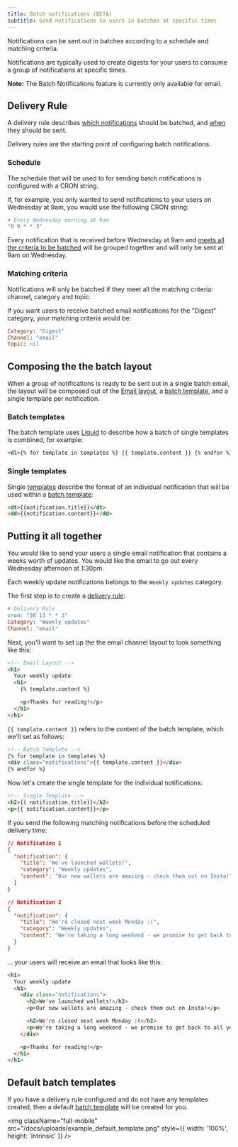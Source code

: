 ```yaml
---
title: Batch notifications (BETA)
subtitle: Send notifications to users in batches at specific times
---
```


Notifications can be sent out in batches according to a schedule and matching criteria.

Notifications are typically used to create digests for your users to consume a group of notifications at specific times.

**Note:** The Batch Notifications feature is currently only available for email.

## Delivery Rule

A delivery rule describes [which notifications](#matching-criteria) should be batched, and [when](#schedule) they should be sent.

Delivery rules are the starting point of configuring batch notifications.

### Schedule

The schedule that will be used to for sending batch notifications is configured with a CRON string.

If, for example, you only wanted to send notifications to your users on Wednesday at 9am, you would use the following CRON string:

```ruby hideHeader
# Every Wednesday morning at 9am
"0 9 * * 3"
```

Every notification that is received before Wednesday at 9am and [meets all the criteria to be batched](#matching-criteria) will be grouped together and will only be sent at 9am on Wednesday.

### Matching criteria

Notifications will only be batched if they meet all the matching criteria: channel, category and topic.

If you want users to receive batched email notifications for the "Digest" category, your matching criteria would be:

```ruby hideHeader
Category: "Digest"
Channel: "email"
Topic: nil
```

## Composing the the batch layout

When a group of notifications is ready to be sent out in a single batch email, the layout will be composed out of the [Email layout](/docs/email-layouts), a [batch template](#batch-templates), and a single template per notification.

### Batch templates

The batch template uses [Liquid](https://shopify.github.io/liquid/basics/introduction/) to describe how a batch of single templates is combined, for example:

```html
<dl>{% for template in templates %} {{ template.content }} {% endfor %}</dl>
```

### Single templates

Single [templates](/docs/templates) describe the format of an individual notification that will be used within a [batch template](#batch-templates):

```html
<dt>{{notification.title}}</dt>
<dd>{{notification.content}}</dd>
```

## Putting it all together

You would like to send your users a single email notification that contains a weeks worth of updates. You would like the email to go out every Wednesday afternoon at 1:30pm.

Each weekly update notifications belongs to the `Weekly updates` category.

The first step is to create a [delivery rule](#delivery-rule):

```ruby hideHeader
# Delivery Rule
cron: "30 13 * * 3"
Category: "Weekly updates"
Channel: "email"
```

Next, you'll want to set up the the email channel layout to look something like this:

```html
<!-- Email Layout -->
<h1>
  Your weekly update
  <h1>
    {% template.content %}

    <p>Thanks for reading!</p>
  </h1>
</h1>
```

`{{ template.content }}` refers to the content of the batch template, which we'll set as follows:

```html
<!-- Batch Template -->
{% for template in templates %}
<div class="notifications">{{ template.content }}</div>
{% endfor %}
```

Now let's create the single template for the individual notifications:

```html
<!-- Single Template -->
<h2>{{ notification.title}}</h2>
<p>{{ notification.content}}</p>
```

If you send the following matching notifications before the scheduled delivery time:

```json
// Notification 1
{
  "notification": {
    "title": "We've launched wallets!",
    "category": "Weekly updates",
    "content": "Our new wallets are amazing - check them out on Insta!"
  }
}

// Notification 2
{
  "notification": {
    "title": "We're closed next week Monday :(",
    "category": "Weekly updates",
    "content": "We're taking a long weekend - we promise to get back to all your queries!"
  }
}
```

... your users will receive an email that looks like this:

```html
<h1>
  Your weekly update
  <h1>
    <div class="notifications">
      <h2>We've launched wallets!</h2>
      <p>Our new wallets are amazing - check them out on Insta!</p>

      <h2>We're closed next week Monday :(</h2>
      <p>We're taking a long weekend - we promise to get back to all your queries!</p>
    </div>

    <p>Thanks for reading!</p>
  </h1>
</h1>
```

## Default batch templates

If you have a delivery rule configured and do not have any templates created, then a default [batch template](#batch-templates) will be created for you.

<img
  className="full-mobile"
  src="/docs/uploads/example_default_template.png"
  style={{ width: '100%', height: 'intrinsic' }}
/>
